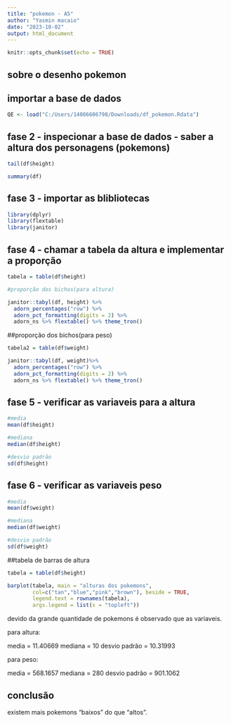 ---
title: "pokemon - A5"
author: "Yasmin macaio"
date: "2023-10-02"
output: html_document
---

```{r setup, include=FALSE}
knitr::opts_chunk$set(echo = TRUE)
```

## sobre o desenho pokemon

## importar a base de dados

```{r}
QE <- load("C:/Users/14086606798/Downloads/df_pokemon.Rdata")
```

## fase 2 - inspecionar a base de dados - saber a altura dos personagens (pokemons)

```{r}

tail(df$height)

summary(df)

```

## fase 3 - importar as blibliotecas

```{r}

library(dplyr)
library(flextable)
library(janitor)
```

## fase 4 - chamar a tabela da altura e implementar a proporção

```{r}
tabela = table(df$height)

#proporção dos bichos(para altura)

janitor::tabyl(df, height) %>%
  adorn_percentages("row") %>%
  adorn_pct_formatting(digits = 2) %>%
  adorn_ns %>% flextable() %>% theme_tron()
```


##proporção dos bichos(para peso)
```{r}
tabela2 = table(df$weight)

janitor::tabyl(df, weight)%>%
  adorn_percentages("row") %>%
  adorn_pct_formatting(digits = 2) %>%
  adorn_ns %>% flextable() %>% theme_tron()
```


## fase 5 - verificar as variaveis para a altura

```{r}

#media
mean(df$height)

#mediana
median(df$height)

#desvio padrão
sd(df$height)

```

##  fase 6 - verificar as variaveis peso

```{r}

#media
mean(df$weight)

#mediana
median(df$weight)

#desvio padrão
sd(df$weight)

```


##tabela de barras de altura 
```{r}
tabela = table(df$height)

barplot(tabela, main = "alturas dos pokemons",
        col=c("tan","blue","pink","brown"), beside = TRUE, 
        legend.text = rownames(tabela),
        args.legend = list(x = "topleft"))
```

devido da grande quantidade de pokemons é observado que as variaveis.

para altura:

media = 11.40669
mediana = 10
desvio padrão = 10.31993

para peso:

media = 568.1657
mediana = 280
desvio padrão = 901.1062

## conclusão
existem mais pokemons "baixos" do que "altos".
